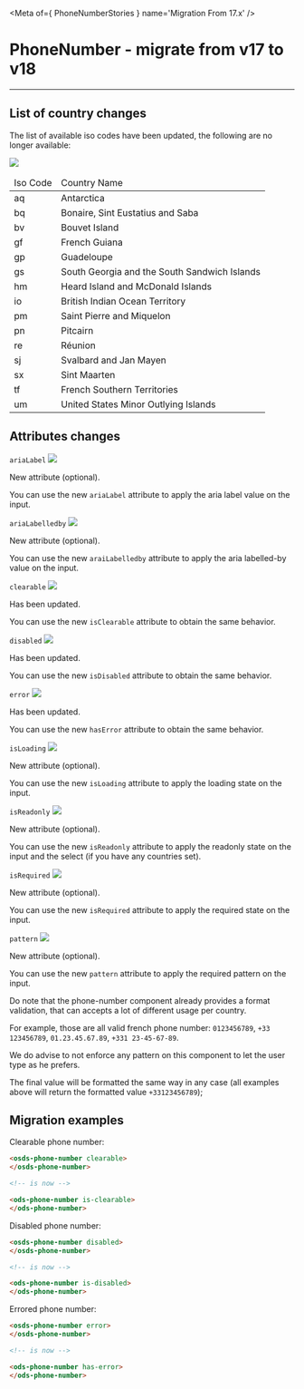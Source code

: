 
<Meta of={ PhoneNumberStories } name='Migration From 17.x' />

# PhoneNumber - migrate from v17 to v18
----

## List of country changes

The list of available iso codes have been updated, the following are no longer available:

<img src="https://img.shields.io/badge/removed-FF0000" />

<table>
  <thead>
    <tr>
      <td>Iso Code</td>
      <td>Country Name</td>
    </tr>
  </thead>
  <tbody>
    <tr>
      <td>aq</td>
      <td>Antarctica</td>
    </tr>
    <tr>
      <td>bq</td>
      <td>Bonaire, Sint Eustatius and Saba</td>
    </tr>
    <tr>
      <td>bv</td>
      <td>Bouvet Island</td>
    </tr>
    <tr>
      <td>gf</td>
      <td>French Guiana</td>
    </tr>
    <tr>
      <td>gp</td>
      <td>Guadeloupe</td>
    </tr>
    <tr>
      <td>gs</td>
      <td>South Georgia and the South Sandwich Islands</td>
    </tr>
    <tr>
      <td>hm</td>
      <td>Heard Island and McDonald Islands</td>
    </tr>
    <tr>
      <td>io</td>
      <td>British Indian Ocean Territory</td>
    </tr>
    <tr>
      <td>pm</td>
      <td>Saint Pierre and Miquelon</td>
    </tr>
    <tr>
      <td>pn</td>
      <td>Pitcairn</td>
    </tr>
    <tr>
      <td>re</td>
      <td>Réunion</td>
    </tr>
    <tr>
      <td>sj</td>
      <td>Svalbard and Jan Mayen</td>
    </tr>
    <tr>
      <td>sx</td>
      <td>Sint Maarten</td>
    </tr>
    <tr>
      <td>tf</td>
      <td>French Southern Territories</td>
    </tr>
    <tr>
      <td>um</td>
      <td>United States Minor Outlying Islands</td>
    </tr>
  </tbody>
</table>

## Attributes changes

`ariaLabel` <img src="https://img.shields.io/badge/new-008000" />

New attribute (optional).

You can use the new `ariaLabel` attribute to apply the aria label value on the input.

`ariaLabelledby` <img src="https://img.shields.io/badge/new-008000" />

New attribute (optional).

You can use the new `araiLabelledby` attribute to apply the aria labelled-by value on the input.

`clearable` <img src="https://img.shields.io/badge/updated-00FFFF" />

Has been updated.

You can use the new `isClearable` attribute to obtain the same behavior.

`disabled` <img src="https://img.shields.io/badge/updated-00FFFF" />

Has been updated.

You can use the new `isDisabled` attribute to obtain the same behavior.

`error` <img src="https://img.shields.io/badge/updated-00FFFF" />

Has been updated.

You can use the new `hasError` attribute to obtain the same behavior.

`isLoading` <img src="https://img.shields.io/badge/new-008000" />

New attribute (optional).

You can use the new `isLoading` attribute to apply the loading state on the input.

`isReadonly` <img src="https://img.shields.io/badge/new-008000" />

New attribute (optional).

You can use the new `isReadonly` attribute to apply the readonly state on the input and the select (if you have any countries set).

`isRequired` <img src="https://img.shields.io/badge/new-008000" />

New attribute (optional).

You can use the new `isRequired` attribute to apply the required state on the input.

`pattern` <img src="https://img.shields.io/badge/new-008000" />

New attribute (optional).

You can use the new `pattern` attribute to apply the required pattern on the input.

Do note that the phone-number component already provides a format validation, that can accepts a lot of different usage per country.

For example, those are all valid french phone number: `0123456789`, `+33 123456789`, `01.23.45.67.89`, `+331 23-45-67-89`.

We do advise to not enforce any pattern on this component to let the user type as he prefers.

The final value will be formatted the same way in any case (all examples above will return the formatted value `+33123456789`);

## Migration examples

Clearable phone number:
```html
<osds-phone-number clearable>
</osds-phone-number>

<!-- is now -->

<ods-phone-number is-clearable>
</ods-phone-number>
```

Disabled phone number:
```html
<osds-phone-number disabled>
</osds-phone-number>

<!-- is now -->

<ods-phone-number is-disabled>
</ods-phone-number>
```

Errored phone number:
```html
<osds-phone-number error>
</osds-phone-number>

<!-- is now -->

<ods-phone-number has-error>
</ods-phone-number>
```
